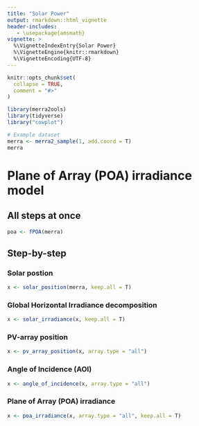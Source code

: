 ```yaml
---
title: "Solar Power"
output: rmarkdown::html_vignette
header-includes:
   - \usepackage{amsmath}
vignette: >
  %\VignetteIndexEntry{Solar Power}
  %\VignetteEngine{knitr::rmarkdown}
  %\VignetteEncoding{UTF-8}
---
```


```r
knitr::opts_chunk$set(
  collapse = TRUE,
  comment = "#>"
)
```

```r
library(merra2ools)
library(tidyverse)
library("cowplot")

# Example dataset
merra <- merra2_sample(1, add.coord = T)
merra

```

# Plane of Array (POA) irradiance model
## All steps at once
```r
poa <- fPOA(merra)

```


## Step-by-step
### Solar postion
```r
x <- solar_position(merra, keep.all = T)

```

### Global Horizontal Irradiance decomposition
```r
x <- solar_irradiance(x, keep.all = T)

```

### PV-array position
```r
x <- pv_array_position(x, array.type = "all")

```

### Angle of Incidence (AOI)
```r
x <- angle_of_incidence(x, array.type = "all")
```

### Plane of Array (POA) irradiance 
```r
x <- poa_irradiance(x, array.type = "all", keep.all = T)

```



